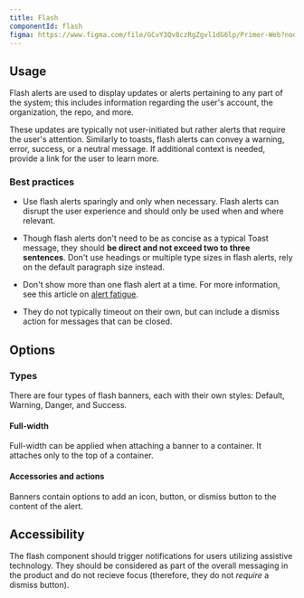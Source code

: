 ```yaml
---
title: Flash
componentId: flash
figma: https://www.figma.com/file/GCvY3Qv8czRgZgvl1dG6lp/Primer-Web?node-id=142%3A597&t=PFYau6cmDlujeJkx-1
---
```



## Usage

Flash alerts are used to display updates or alerts pertaining to any part of the system; this includes information regarding the user's account, the organization, the repo, and more. 

These updates are typically not user-initiated but rather alerts that require the user's attention. Similarly to toasts, flash alerts can convey a warning, error, success, or a neutral message. If additional context is needed, provide a link for the user to learn more. 

### Best practices

- Use flash alerts sparingly and only when necessary. Flash alerts can disrupt the user experience and should only be used when and where relevant. 

- Though flash alerts don't need to be as concise as a typical Toast message, they should **be direct and not exceed two to three sentences**. Don't use headings or multiple type sizes in flash alerts, rely on the default paragraph size instead.

- Don't show more than one flash alert at a time. For more information, see this article on [alert fatigue](https://www.nngroup.com/videos/alert-fatigue-user-interfaces/). 

- They do not typically timeout on their own, but can include a dismiss action for messages that can be closed.

## Options

### Types

There are four types of flash banners, each with their own styles: Default, Warning, Danger, and Success. 

#### Full-width

Full-width can be applied when attaching a banner to a container. It attaches only to the top of a container.

#### Accessories and actions

Banners contain options to add an icon, button, or dismiss button to the content of the alert. 

## Accessibility

The flash component should trigger notifications for users utilizing assistive technology. They should be considered as part of the overall messaging in the product and do not recieve focus (therefore, they do not _require_ a dismiss button). 

